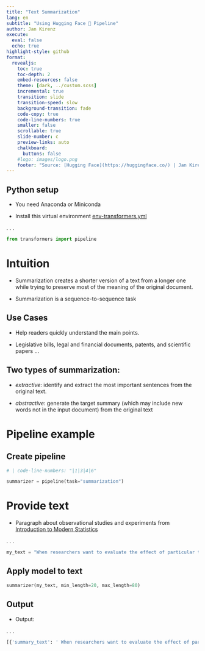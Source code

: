 ```yaml
---
title: "Text Summarization"
lang: en
subtitle: "Using Hugging Face 🤗 Pipeline"
author: Jan Kirenz
execute:
  eval: false
  echo: true
highlight-style: github
format:
  revealjs: 
    toc: true
    toc-depth: 2
    embed-resources: false
    theme: [dark, ../custom.scss]  
    incremental: true
    transition: slide
    transition-speed: slow
    background-transition: fade
    code-copy: true
    code-line-numbers: true
    smaller: false
    scrollable: true
    slide-number: c
    preview-links: auto
    chalkboard: 
      buttons: false
    #logo: images/logo.png
    footer: "Source: [Hugging Face](https://huggingface.co/) | Jan Kirenz"
---
```


## Python setup

- You need Anaconda or Miniconda

- Install this virtual environment [env-transformers.yml](https://github.com/kirenz/environments) 

. . .


```python
from transformers import pipeline
```


# Intuition

- Summarization creates a shorter version of a text from a longer one while trying to preserve most of the meaning of the original document. 

- Summarization is a sequence-to-sequence task


## Use Cases

- Help readers quickly understand the main points. 

- Legislative bills, legal and financial documents, patents, and scientific papers ...

## Two types of summarization:

- *extractive*: identify and extract the most important sentences from the original text.

- *abstractive*: generate the target summary (which may include new words not in the input document) from the original text


# Pipeline example 

## Create pipeline

```python
# | code-line-numbers: "|1|3|4|6"

summarizer = pipeline(task="summarization")

```

# Provide text

- Paragraph about observational studies and experiments from [Introduction to Modern Statistics](https://openintro-ims.netlify.app/data-hello.html#observational-studies-and-experiments)

. . .

```python

my_text = "When researchers want to evaluate the effect of particular traits, treatments, or conditions, they conduct an experiment. For instance, we may suspect drinking a high-calorie energy drink will improve performance in a race. To check if there really is a causal relationship between the explanatory variable (whether the runner drank an energy drink or not) and the response variable (the race time), researchers identify a sample of individuals and split them into groups. The individuals in each group are assigned a treatment. When individuals are randomly assigned to a group, the experiment is called a randomized experiment. Random assignment organizes the participants in a study into groups that are roughly equal on all aspects, thus allowing us to control for any confounding variables that might affect the outcome (e.g., fitness level, racing experience, etc.). For example, each runner in the experiment could be randomly assigned, perhaps by flipping a coin, into one of two groups: the first group receives a placebo (fake treatment, in this case a no-calorie drink) and the second group receives the high-calorie energy drink. See the case study in Section 1.1 for another example of an experiment, though that study did not employ a placebo. Researchers perform an observational study when they collect data in a way that does not directly interfere with how the data arise. For instance, researchers may collect information via surveys, review medical or company records, or follow a cohort of many similar individuals to form hypotheses about why certain diseases might develop. In each of these situations, researchers merely observe the data that arise. In general, observational studies can provide evidence of a naturally occurring association between variables, but they cannot by themselves show a causal connection as they do not offer a mechanism for controlling for confounding variables."


```


## Apply model to text

```python
summarizer(my_text, min_length=20, max_length=80)

```

## Output

- Output:

. . . 

```bash
[{'summary_text': ' When researchers want to evaluate the effect of particular traits, treatments, or conditions, they conduct an experiment . For example, we may suspect drinking a high-calorie energy drink will improve performance in a race . Researchers perform an observational study when they collect data in a way that does not directly interfere with how the data arise .'}]
```

